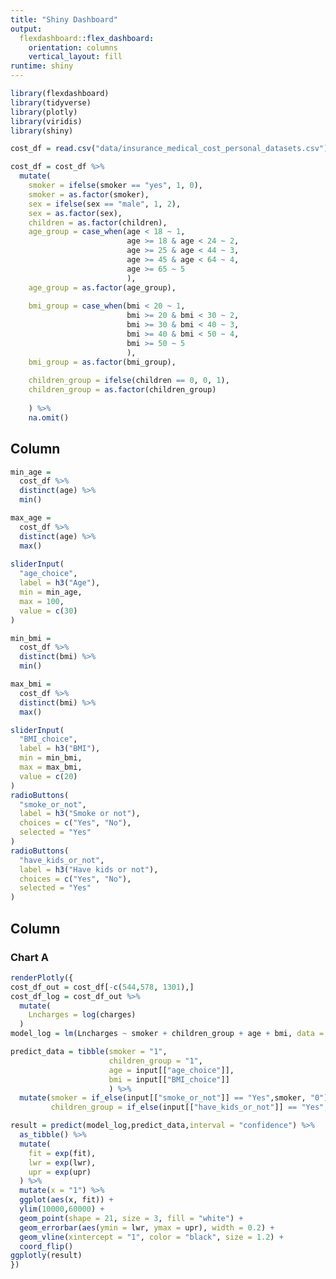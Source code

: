 ```yaml
---
title: "Shiny Dashboard"
output: 
  flexdashboard::flex_dashboard:
    orientation: columns
    vertical_layout: fill
runtime: shiny
---
```


```r
library(flexdashboard)
library(tidyverse)
library(plotly)
library(viridis)
library(shiny)
```

```r
cost_df = read.csv("data/insurance_medical_cost_personal_datasets.csv")

cost_df = cost_df %>% 
  mutate(
    smoker = ifelse(smoker == "yes", 1, 0),
    smoker = as.factor(smoker),
    sex = ifelse(sex == "male", 1, 2),
    sex = as.factor(sex),
    children = as.factor(children),
    age_group = case_when(age < 18 ~ 1, 
                          age >= 18 & age < 24 ~ 2,
                          age >= 25 & age < 44 ~ 3,
                          age >= 45 & age < 64 ~ 4,
                          age >= 65 ~ 5
                          ),
    age_group = as.factor(age_group),
    
    bmi_group = case_when(bmi < 20 ~ 1, 
                          bmi >= 20 & bmi < 30 ~ 2,
                          bmi >= 30 & bmi < 40 ~ 3,
                          bmi >= 40 & bmi < 50 ~ 4,
                          bmi >= 50 ~ 5
                          ),
    bmi_group = as.factor(bmi_group),
    
    children_group = ifelse(children == 0, 0, 1),
    children_group = as.factor(children_group)
     
    ) %>% 
    na.omit()

```

Column {.sidebar}
-----------------------------------------------------------------------

```r
min_age = 
  cost_df %>% 
  distinct(age) %>% 
  min()

max_age = 
  cost_df %>% 
  distinct(age) %>% 
  max()
  
sliderInput(
  "age_choice",
  label = h3("Age"),
  min = min_age,
  max = 100,
  value = c(30)
)

min_bmi = 
  cost_df %>% 
  distinct(bmi) %>% 
  min()

max_bmi = 
  cost_df %>% 
  distinct(bmi) %>% 
  max()

sliderInput(
  "BMI_choice",
  label = h3("BMI"),
  min = min_bmi,
  max = max_bmi,
  value = c(20)
)
radioButtons(
  "smoke_or_not",
  label = h3("Smoke or not"),
  choices = c("Yes", "No"),
  selected = "Yes"
)
radioButtons(
  "have_kids_or_not",
  label = h3("Have kids or not"),
  choices = c("Yes", "No"),
  selected = "Yes"
)
```
Column {data-width=650}
-----------------------------------------------------------------------

### Chart A

```r
renderPlotly({
cost_df_out = cost_df[-c(544,578, 1301),]
cost_df_log = cost_df_out %>% 
  mutate(
    Lncharges = log(charges)
  ) 
model_log = lm(Lncharges ~ smoker + children_group + age + bmi, data = cost_df_log) 

predict_data = tibble(smoker = "1",
                      children_group = "1",
                      age = input[["age_choice"]],
                      bmi = input[["BMI_choice"]]
                      ) %>% 
  mutate(smoker = if_else(input[["smoke_or_not"]] == "Yes",smoker, "0"),
         children_group = if_else(input[["have_kids_or_not"]] == "Yes", children_group, "0"))

result = predict(model_log,predict_data,interval = "confidence") %>% 
  as_tibble() %>% 
  mutate(
    fit = exp(fit),
    lwr = exp(lwr),
    upr = exp(upr)
  ) %>% 
  mutate(x = "1") %>%
  ggplot(aes(x, fit)) + 
  ylim(10000,60000) +
  geom_point(shape = 21, size = 3, fill = "white") +
  geom_errorbar(aes(ymin = lwr, ymax = upr), width = 0.2) +
  geom_vline(xintercept = "1", color = "black", size = 1.2) +
  coord_flip() 
ggplotly(result)
})
```
